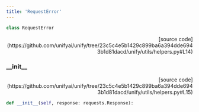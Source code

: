 ```yaml
---
title: 'RequestError'
---
```


```python
class RequestError
```

<p align="right">[source code](https://github.com/unifyai/unify/tree/23c5c4e5b1429c899ba6a394dde6943b1d81dacd/unify/utils/helpers.py#L14)</p>



### \_\_init\_\_

<p align="right">[source code](https://github.com/unifyai/unify/tree/23c5c4e5b1429c899ba6a394dde6943b1d81dacd/unify/utils/helpers.py#L15)</p>

```python
def __init__(self, response: requests.Response):
```

